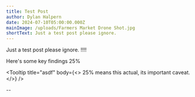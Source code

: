 ```yaml
---
title: Test Post
author: Dylan Halpern
date: 2024-07-10T05:00:00.000Z
mainImage: /uploads/Farmers Market Drone Shot.jpg
shortText: Just a test post please ignore.
---
```


Just a test post please ignore. !!!!

Here's some key findings 25%

<Tooltip
  title="asdf"
  body={<>
    25% means this actual, its important caveat.
  </>}
/>

\--

<PostWidget widget="sortableTable" />
